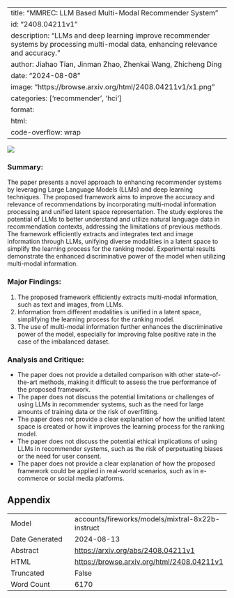 
---
title: "MMREC: LLM Based Multi-Modal Recommender System"
id: "2408.04211v1"
description: "LLMs and deep learning improve recommender systems by processing multi-modal data, enhancing relevance and accuracy."
author: Jiahao Tian, Jinman Zhao, Zhenkai Wang, Zhicheng Ding
date: "2024-08-08"
image: "https://browse.arxiv.org/html/2408.04211v1/x1.png"
categories: ['recommender', 'hci']
format:
  html:
    code-overflow: wrap
---

![](https://browse.arxiv.org/html/2408.04211v1/x1.png)

### Summary:

The paper presents a novel approach to enhancing recommender systems by leveraging Large Language Models (LLMs) and deep learning techniques. The proposed framework aims to improve the accuracy and relevance of recommendations by incorporating multi-modal information processing and unified latent space representation. The study explores the potential of LLMs to better understand and utilize natural language data in recommendation contexts, addressing the limitations of previous methods. The framework efficiently extracts and integrates text and image information through LLMs, unifying diverse modalities in a latent space to simplify the learning process for the ranking model. Experimental results demonstrate the enhanced discriminative power of the model when utilizing multi-modal information.

### Major Findings:

1. The proposed framework efficiently extracts multi-modal information, such as text and images, from LLMs.
2. Information from different modalities is unified in a latent space, simplifying the learning process for the ranking model.
3. The use of multi-modal information further enhances the discriminative power of the model, especially for improving false positive rate in the case of the imbalanced dataset.

### Analysis and Critique:

* The paper does not provide a detailed comparison with other state-of-the-art methods, making it difficult to assess the true performance of the proposed framework.
* The paper does not discuss the potential limitations or challenges of using LLMs in recommender systems, such as the need for large amounts of training data or the risk of overfitting.
* The paper does not provide a clear explanation of how the unified latent space is created or how it improves the learning process for the ranking model.
* The paper does not discuss the potential ethical implications of using LLMs in recommender systems, such as the risk of perpetuating biases or the need for user consent.
* The paper does not provide a clear explanation of how the proposed framework could be applied in real-world scenarios, such as in e-commerce or social media platforms.

## Appendix

|          |          |
|----------|----------|
| Model     | accounts/fireworks/models/mixtral-8x22b-instruct       |
| Date Generated     | 2024-08-13       |
| Abstract | [https://arxiv.org/abs/2408.04211v1](https://arxiv.org/abs/2408.04211v1)        |
| HTML     | [https://browse.arxiv.org/html/2408.04211v1](https://browse.arxiv.org/html/2408.04211v1)       |
| Truncated       | False       |
| Word Count       | 6170       |